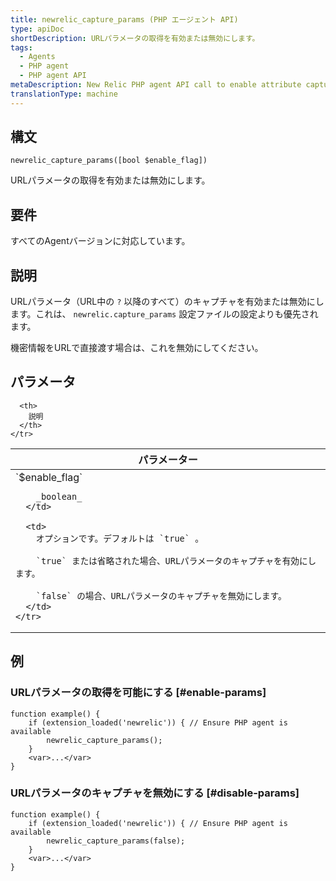 ```yaml
---
title: newrelic_capture_params (PHP エージェント API)
type: apiDoc
shortDescription: URLパラメータの取得を有効または無効にします。
tags:
  - Agents
  - PHP agent
  - PHP agent API
metaDescription: New Relic PHP agent API call to enable attribute capture and override config settings.
translationType: machine
---
```


## 構文

```
newrelic_capture_params([bool $enable_flag])
```

URLパラメータの取得を有効または無効にします。

## 要件

すべてのAgentバージョンに対応しています。

## 説明

URLパラメータ（URL中の `?` 以降のすべて）のキャプチャを有効または無効にします。これは、 `newrelic.capture_params` 設定ファイルの設定よりも優先されます。

<Callout variant="important">
  機密情報をURLで直接渡す場合は、これを無効にしてください。
</Callout>

## パラメータ

<table>
  <thead>
    <tr>
      <th width="25%">
        パラメーター
      </th>

      <th>
        説明
      </th>
    </tr>
  </thead>

  <tbody>
    <tr>
      <td>
        `$enable_flag`

        _boolean_
      </td>

      <td>
        オプションです。デフォルトは `true` 。

        `true` または省略された場合、URLパラメータのキャプチャを有効にします。

        `false` の場合、URLパラメータのキャプチャを無効にします。
      </td>
    </tr>
  </tbody>
</table>

## 例

### URLパラメータの取得を可能にする [#enable-params]

```
function example() {
    if (extension_loaded('newrelic')) { // Ensure PHP agent is available
	    newrelic_capture_params();
   	}
    <var>...</var>
}
```

### URLパラメータのキャプチャを無効にする [#disable-params]

```
function example() {
    if (extension_loaded('newrelic')) { // Ensure PHP agent is available
	    newrelic_capture_params(false);
    }
    <var>...</var>
}
```
